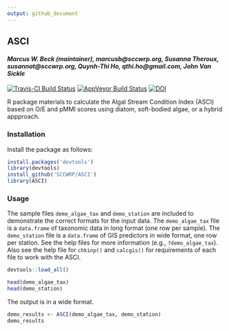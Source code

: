 ```yaml
---
output: github_document
---
```


## ASCI

#### *Marcus W. Beck (maintainer), marcusb@sccwrp.org, Susanna Theroux, susannat@sccwrp.org, Quynh-Thi Ho, qthi.ho@gmail.com, John Van Sickle*

[![Travis-CI Build Status](https://travis-ci.org/SCCWRP/ASCI.svg?branch=master)](https://travis-ci.org/SCCWRP/ASCI)
[![AppVeyor Build Status](https://ci.appveyor.com/api/projects/status/github/SCCWRP/ASCI?branch=master&svg=true)](https://ci.appveyor.com/project/SCCWRP/ASCI)
[![DOI](https://zenodo.org/badge/106055957.svg)](https://zenodo.org/badge/latestdoi/106055957)

R package materials to calculate the Algal Stream Condition Index (ASCI) based on O/E and pMMI scores using diatom, soft-bodied algae, or a hybrid appproach.

### Installation

Install the package as follows:

```r
install.packages('devtools')
library(devtools)
install_github('SCCWRP/ASCI')
library(ASCI)
```

### Usage

The sample files `demo_algae_tax` and `demo_station` are included to demonstrate the correct formats for the input data. The `demo_algae_tax` file is a `data.frame` of taxonomic data in long format (one row per sample). The `demo_station` file is a `data.frame` of GIS predictors in wide format, one row per station. See the help files for more information (e.g., `?demo_algae_tax`).  Also see the help file for `chkinp()` and `calcgis()` for requirements of each file to work with the ASCI.

```r
devtools::load_all()
```
```r
head(demo_algae_tax)
head(demo_station)
```

The output is in a wide format.
```r
demo_results <- ASCI(demo_algae_tax, demo_station)
demo_results
```




